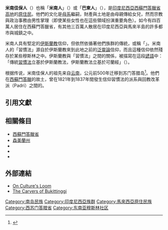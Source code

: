 {{Infobox Ethnic group
|group=米南佳保人
|image=[[Image:Seorang_wanita_Minangkabau.png|180px]]<br><center><small>米南佳保人女性穿著傳統服飾</small></center>
|poptime=大約600萬人
|region1      = '''{{IDN}}'''（2000年[[人口普查|人口普查]]）
|pop1         = '''5,475,000'''
|ref1         = <ref>{{cite book
  | last = 
  | first =
  | publisher=Institute of Southeast Asian Studies
  | title =Indonesia's Population: Ethnicity and Religion in a Changing Political Landscape
  | date =
  | year =2003
  | url =
  | accessdate =  
  | isbn = 9812302123
  | author = Leo Suryadinata; Evi Nurvidya Arifin; Aris Ananta.}}</ref>
|region2      = {{flagicon|West Sumatra}} [[西苏门答腊省|西苏门答腊省]]
|pop2         = 3,747,000
|ref2         = 
|region3      = {{flagicon|Riau}} [[廖内省|廖内省]]
|pop3         = 535,000
|ref3         = 
|region4      = {{flagicon|North Sumatra}} [[北苏门答腊省|北苏门答腊省]]
|pop4         = 307,000
|ref4         = 
|region5      = {{flagicon|Jakarta}} [[雅加达|雅加达]]
|pop5         = 265,000
|ref5         = 
|region6      = {{flagicon|West Java}} [[西爪哇省|西爪哇省]]
|pop6         = 169,000
|ref6         = 
|region7      = {{flagicon|Jambi}} [[占碑省|占碑省]]
|pop7         = 132,000
|ref7         = 
|region8      = '''{{MYS}}'''（1981年估計值）
|pop8         = '''300,000'''
|ref8         = <ref>{{cite book|url=http://www.ethnologue.com/web.asp|last=Gordon|first=Raymond G.|title=Ethnologue: Languages of the World|year=2005|publisher=Dallas, Tex.: SIL International|format=online version|accessdate=2008-02-01|archive-url=https://web.archive.org/web/20011005193846/http://www.ethnologue.com/web.asp|archive-date=2001-10-05|dead-url=yes}}</ref>
|langs=[[米南佳保語|米南佳保語]]、[[印度尼西亞語|印度尼西亞語]]與[[馬來語|馬來語]]
|rels=[[伊斯蘭教|伊斯蘭教]][[遜尼派|遜尼派]]<ref name="Blackwood2000">{{cite book |title=Webs of Power: Women, Kin, and Community in a Sumatran Village |last=Blackwood |first=Evelyn |publisher=Rowman & Littlefield |year=2000 |isbn=0847699110}}</ref>
}}
'''米南佳保人'''（{{lang-id|Minangkabau}}）也稱「'''米南人'''」（{{lang|id|Minang}}）或「'''巴東人'''」（{{lang|id|Padang}}），是[[印度尼西亞|印度尼西亞]][[西蘇門答臘省|西蘇門答臘省]][[高地|高地]]的[[原住民|原住民]]。他們的文化是[[母系|母系]]繼嗣，財產與土地是由母親傳給女兒，然而宗教與政治事務由男性掌理（即使某些女性也在這些領域扮演重要角色）。如今有四百萬人居住在西蘇門答臘省，有其他三百萬人散居在印度尼西亞與馬來半島的許多都市與城鎮之中。

米南人具有堅定的[[伊斯蘭教|伊斯蘭教]]信仰，但依然依循著他們族群的傳統，或稱「{{link-id|習慣法 (伊斯蘭教)|Adat|習慣法}}」。米南人的「習慣法」源自於伊斯蘭教來到此地之前的[[泛靈論|泛靈論]]信仰，而且這種信仰依然殘存於某些穆斯林之中。伊斯蘭教與「習慣法」之間的關係，被描寫在這段[[諺語|諺語]]中：「傳統[[習慣法|習慣法]]立基於伊斯蘭教法，伊斯蘭教法立基於可蘭經」（{{lang|id|''adat basandi syara', syara' basandi Kitabullah''}}）。

根据传说，米南佳保人的祖先来自[[云南省|云南]]，公元前500年迁移到苏门答腊岛<ref>{{cite web |url=http://paper.people.com.cn/rmrbhwb/html/2010-08/26/content_606289.htm |title=印尼米南加保人访问记 |author=张慧中 |date=2018-08-26 |website=paper.people.com.cn |publisher=[[人民日报|人民日报]]海外版 |access-date=2018-10-31 |quote=相传公元前500年，他们的祖先从中国云南省启程，经中南半岛、越马六甲海峡逐渐迁徙到苏门答腊岛西部的这片土地，看中了此地的丰富水源、肥沃土壤、凉爽气候以及丰富的矿产资源，在此定居。 |archive-url=https://web.archive.org/web/20181101015501/http://paper.people.com.cn/rmrbhwb/html/2010-08/26/content_606289.htm |archive-date=2018-11-01 |dead-url=yes }}</ref>。他們在[[西蘇門答臘|西蘇門答臘]]的故土，曾在1821年到1837年間發生信仰習慣法的派系與回教改革派（Padri）之間的{{le|巴德里戰爭|Padri War}}。

==引用文獻==
{{reflist}}

==相關條目==
*[[西蘇門答臘省|西蘇門答臘省]]
*[[森美蘭州|森美蘭州]]
*{{le|魯瑪加當|Rumah Gadang}}
*{{le|海外米南加保人|Overseas Minangkabau}}
*{{le|米南加保商人|Minangkabau businesspeople}}

==外部連結==
*[https://web.archive.org/web/20051114053800/http://www.saudiaramcoworld.com/issue/199104/on.culture.s.loom.htm On Culture's Loom]
*[https://web.archive.org/web/20051105041028/http://www.saudiaramcoworld.com/issue/199104/the.carvers.of.bukittinggi.htm The Carvers of Bukittinggi]

[[Category:南岛民族|Category:南岛民族]]
[[Category:印度尼西亞族群|Category:印度尼西亞族群]]
[[Category:馬來西亞原住民族|Category:馬來西亞原住民族]]
[[Category:西苏门答腊省|Category:西苏门答腊省]]
[[Category:东南亚穆斯林社区|Category:东南亚穆斯林社区]]